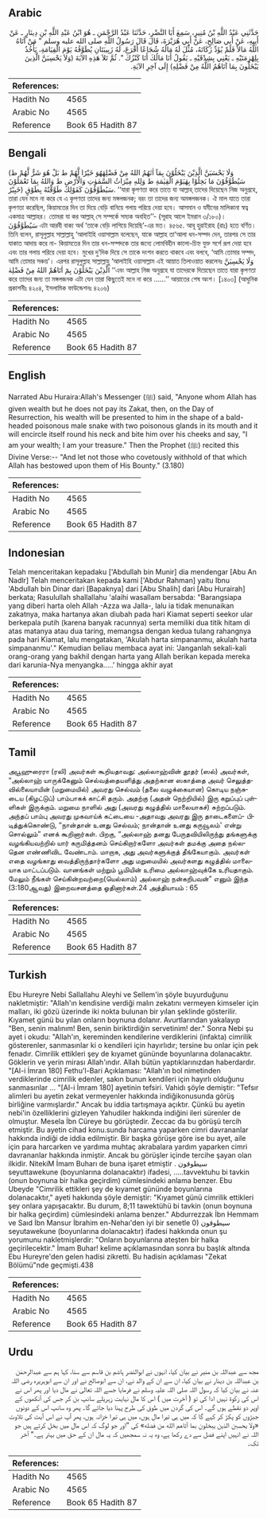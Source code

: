 ## Arabic


<div dir="rtl" lang="ar" style={{fontSize:'larger',backgroundColor:'#f8f9fa',padding:20}}>
حَدَّثَنِي عَبْدُ اللَّهِ بْنُ مُنِيرٍ، سَمِعَ أَبَا النَّضْرِ، حَدَّثَنَا عَبْدُ الرَّحْمَنِ ـ هُوَ ابْنُ عَبْدِ اللَّهِ بْنِ دِينَارٍ ـ عَنْ أَبِيهِ، عَنْ أَبِي صَالِحٍ، عَنْ أَبِي هُرَيْرَةَ، قَالَ قَالَ رَسُولُ اللَّهِ صلى الله عليه وسلم ‏"‏ مَنْ آتَاهُ اللَّهُ مَالاً فَلَمْ يُؤَدِّ زَكَاتَهُ، مُثِّلَ لَهُ مَالُهُ شُجَاعًا أَقْرَعَ، لَهُ زَبِيبَتَانِ يُطَوَّقُهُ يَوْمَ الْقِيَامَةِ، يَأْخُذُ بِلِهْزِمَتَيْهِ ـ يَعْنِي بِشِدْقَيْهِ ـ يَقُولُ أَنَا مَالُكَ أَنَا كَنْزُكَ ‏"‏‏.‏ ثُمَّ تَلاَ هَذِهِ الآيَةَ ‏(‏وَلاَ يَحْسِبَنَّ الَّذِينَ يَبْخَلُونَ بِمَا آتَاهُمُ اللَّهُ مِنْ فَضْلِهِ‏)‏ إِلَى آخِرِ الآيَةِ‏.‏
</div>
<div style={{backgroundColor:'#f8f9fa',padding:20, marginBottom: 10}}><table> <thead> <tr> <th>References:</th> <th></th> </tr> </thead> <tbody><tr><td>Hadith No</td><td>4565</td></tr><tr><td>Arabic No</td><td>4565</td></tr><tr><td>Reference</td><td>Book 65 Hadith 87</td></tr></tbody></table></div>

## Bengali


<div dir="ltr" lang="bn" style={{fontSize:'larger',backgroundColor:'#f8f9fa',padding:20}}>
(وَلَا يَحْسَبَنَّ الَّذِيْنَ يَبْخَلُوْنَ بِمَآ اٰتٰهُمُ اللهُ مِنْ فَضْلِهٰهُوَ خَيْرًا لَّهُمْ ط بَلْ هُوَ شَرٌّ لَّهُمْ ط سَيُطَوَّقُوْنَ مَا بَخِلُوْا بِهٰيَوْمَ الْقِيٰمَةِ ط وَلِلهِ مِيْرَاثُ السَّمٰوٰتِ وَالْأَرْضِ ط وَاللهُ بِمَا تَعْمَلُوْنَ خَبِيْرٌ) سَيُطَوَّقُوْنَ كَقَوْلِكَ طَوَّقْتُهُ بِطَوْقٍ. ‘‘যারা কৃপণতা করে তাতে যা আল্লাহ্ তাদের দিয়েছেন নিজ অনুগ্রহে, তারা যেন মনে না করে যে এ কৃপণতা তাদের জন্য মঙ্গলজনক; বরং তা তাদের জন্য অমঙ্গলজনক। ঐ মাল যাতে তারা কৃপণতা করেছিল, কিয়ামতের দিন তা দিয়ে বেড়ি বানিয়ে গলায় পরিয়ে দেয়া হবে। আসমান ও যমীনের মালিকানা স্বত্ব একমাত্র আল্লাহর। তোমরা যা কর আল্লাহ্ সে সম্পর্কে সম্যক অবহিত’’- (সূরাহ আলে ইমরান ৩/১৮০)। سَيُطَوَّقُوْنَ এটা আরবী বাক্য অর্থ ‘তাকে বেড়ি লাগিয়ে দিয়েছি’-এর মত। ৪৫৬৫. আবূ হুরাইরাহ (রাঃ) হতে বর্ণিত। তিনি বলেন, রাসূলুল্লাহ সাল্লাল্লাহু ‘আলাইহি ওয়াসাল্লাম বলেছেন, যাকে আল্লাহ তা‘আলা ধন-সম্পদ দেন, তারপর সে তার যাকাত আদায় করে না- কিয়ামতের দিন তার ধন-সম্পদকে তার জন্যে লোমবিহীন কালো-চিহ্ন যুক্ত সর্পে রূপ দেয়া হবে এবং তার গলায় পরিয়ে দেয়া হবে। মুখের দু’দিক দিয়ে সে তাকে দংশন করতে থাকবে এবং বলবে, ‘আমি তোমার সম্পদ, আমি তোমার সঞ্চয়’। এরপর রাসূলুল্লাহ সাল্লাল্লাহু ‘আলাইহি ওয়াসাল্লাম এই আয়াত তিলাওয়াত করলেনঃ وَلَا يَحْسِبَنَّ الَّذِيْنَ يَبْخَلُوْنَ بِمَٓ اٰتَاهُمْ اللهُ مِنْ فَضْلِهٰ ‘‘এবং আল্লাহ নিজ অনুগ্রহে যা তাদেরকে দিয়েছেন তাতে যারা কৃপণতা করে তাদের জন্য তা মঙ্গলজনক এটা যেন তারা কিছুতেই মনে না করে ......’’ আয়াতের শেষ অংশ। [১৪০৩] (আধুনিক প্রকাশনীঃ ৪২০৪, ইসলামিক ফাউন্ডেশনঃ ৪২০৬)
</div>
<div style={{backgroundColor:'#f8f9fa',padding:20, marginBottom: 10}}><table> <thead> <tr> <th>References:</th> <th></th> </tr> </thead> <tbody><tr><td>Hadith No</td><td>4565</td></tr><tr><td>Arabic No</td><td>4565</td></tr><tr><td>Reference</td><td>Book 65 Hadith 87</td></tr></tbody></table></div>

## English


<div dir="ltr" lang="en" style={{fontSize:'larger',backgroundColor:'#f8f9fa',padding:20}}>
Narrated Abu Huraira:Allah's Messenger (ﷺ) said, "Anyone whom Allah has given wealth but he does not pay its Zakat, then, on the Day of Resurrection, his wealth will be presented to him in the shape of a bald-headed poisonous male snake with two poisonous glands in its mouth and it will encircle itself round his neck and bite him over his cheeks and say, "I am your wealth; I am your treasure." Then the Prophet (ﷺ) recited this Divine Verse:-- "And let not those who covetously withhold of that which Allah has bestowed upon them of His Bounty." (3.180)
</div>
<div style={{backgroundColor:'#f8f9fa',padding:20, marginBottom: 10}}><table> <thead> <tr> <th>References:</th> <th></th> </tr> </thead> <tbody><tr><td>Hadith No</td><td>4565</td></tr><tr><td>Arabic No</td><td>4565</td></tr><tr><td>Reference</td><td>Book 65 Hadith 87</td></tr></tbody></table></div>

## Indonesian


<div dir="ltr" lang="id" style={{fontSize:'larger',backgroundColor:'#f8f9fa',padding:20}}>
Telah menceritakan kepadaku ['Abdullah bin Munir] dia mendengar [Abu An Nadlr] Telah menceritakan kepada kami ['Abdur Rahman] yaitu Ibnu 'Abdullah bin Dinar dari [Bapaknya] dari [Abu Shalih] dari [Abu Hurairah] berkata; Rasulullah shallallahu 'alaihi wasallam bersabda: "Barangsiapa yang diberi harta oleh Allah -Azza wa Jalla-, lalu ia tidak menunaikan zakatnya, maka hartanya akan diubah pada hari Kiamat seperti seekor ular berkepala putih (karena banyak racunnya) serta memiliki dua titik hitam di atas matanya atau dua taring, memangsa dengan kedua tulang rahangnya pada hari Kiamat, lalu mengatakan, 'Akulah harta simpananmu, akulah harta simpananmu'." Kemudian beliau membaca ayat ini: 'Janganlah sekali-kali orang-orang yang bakhil dengan harta yang Allah berikan kepada mereka dari karunia-Nya menyangka.....' hingga akhir ayat
</div>
<div style={{backgroundColor:'#f8f9fa',padding:20, marginBottom: 10}}><table> <thead> <tr> <th>References:</th> <th></th> </tr> </thead> <tbody><tr><td>Hadith No</td><td>4565</td></tr><tr><td>Arabic No</td><td>4565</td></tr><tr><td>Reference</td><td>Book 65 Hadith 87</td></tr></tbody></table></div>

## Tamil


<div dir="ltr" lang="ta" style={{fontSize:'larger',backgroundColor:'#f8f9fa',padding:20}}>
அபூஹுரைரா (ரலி) அவர்கள் கூறியதாவது: அல்லாஹ்வின் தூதர் (ஸல்) அவர்கள், “அல்லாஹ் யாருக்கேனும் செல்வத்தையளித்து அதற்கான ஸகாத்தை அவர் செலுத்தவில்லையாயின் (மறுமையில்) அவரது செல்வம் (தலை வழுக்கையான) கொடிய நஞ்சுடைய (கிழட்டுப்) பாம்பாகக் காட்சி தரும். அதற்கு (அதன் நெற்றியில்) இரு கறுப்புப் புள்ளிகள் இருக்கும். மறுமை நாளில் அது (அவரது கழுத்தில் மாலையாகச்) சுற்றப்படும். அந்தப் பாம்பு அவரது முகவாய்க் கட்டையை -அதாவது அவரது இரு தாடைகளைப்- பிடித்துக்கொண்டு, “நான்தான் உனது செல்வம்; நான்தான் உனது கருவூலம்' என்று சொல்லும்” எனக் கூறினார்கள். பிறகு, “அல்லாஹ் தனது பேருதவியிலிருந்து தங்களுக்கு வழங்கியவற்றில் யார் கருமித்தனம் செய்கிறார்களோ அவர்கள் தமக்கு அதை நல்லதென எண்ணிவிட வேண்டாம். மாறாக, அது அவர்களுக்குத் தீங்கேயாகும். அவர்கள் எதை வழங்காது வைத்திருந்தார்களோ அது மறுமையில் அவர்களது கழுத்தில் மாலையாக மாட்டப்படும். வானங்கள் மற்றும் பூமியின் உரிமை அல்லாஹ்வுக்கே உரியதாகும். மேலும் நீங்கள் செய்கின்றவற்றை(யெல்லாம்) அல்லாஹ் நன்கறிபவன்” எனும் இந்த (3:180ஆவது) இறைவசனத்தை ஓதினார்கள்.24 அத்தியாயம் : 65
</div>
<div style={{backgroundColor:'#f8f9fa',padding:20, marginBottom: 10}}><table> <thead> <tr> <th>References:</th> <th></th> </tr> </thead> <tbody><tr><td>Hadith No</td><td>4565</td></tr><tr><td>Arabic No</td><td>4565</td></tr><tr><td>Reference</td><td>Book 65 Hadith 87</td></tr></tbody></table></div>

## Turkish


<div dir="ltr" lang="tr" style={{fontSize:'larger',backgroundColor:'#f8f9fa',padding:20}}>
Ebu Hureyre Nebi Sallallahu Aleyhi ve Sellem'in şöyle buyurduğunu nakletmiştir: "Allah'ın kendisine verdiği malın zekatını vermeyen kimseler için malları, iki gözü üzerinde iki nokta bulunan bir yılan şeklinde gösterilir. Kıyamet günü bu yılan onların boynuna dolanır. Avurtlarından yakalayıp "Ben, senin malınım! Ben, senin biriktirdiğin servetinim! der." Sonra Nebi şu ayet i okudu: "Allah'ın, kereminden kendilerine verdiklerini (infakta) cimrilik gösterenler, sanmasınlar ki o kendileri için hayırlıdır; tersine bu onlar için pek fenadır. Cimrilik ettikleri şey de kıyamet gününde boyunlarına dolanacaktır. Göklerin ve yerin mirası Allah'ındır. Allah bütün yaptıklarınızdan haberdardır. "[AI-i İmran 180] Fethu'l-Bari Açıklaması: "Allah'ın bol nimetinden verdiklerinde cimrilik edenler, sakın bunun kendileri için hayırlı olduğunu sanmasınlar ... "[AI-i İmram 180] ayetinin tefsiri. Vahidı şöyle demiştir: "Tefsır alimleri bu ayetin zekat vermeyenler hakkında indiğikonusunda görüş birliğine varmışlardır." Ancak bu iddia tartışmaya açıktır. Çünkü bu ayetin nebi'in özelliklerini gizleyen Yahudiler hakkında indiğini ileri sürenler de olmuştur. Mesela İbn Cüreye bu görüştedir. Zeccac da bu görüşü tercih etmiştir. Bu ayetin cihad konu.sunda harcama yaparken cimri davrananlar hakkında indiği de iddia edilmiştir. Bir başka görüşe göre ise bu ayet, aile için para harcarken ve yardıma muhtaç akrabalara yardım yaparken cimri davrananlar hakkında inmiştir. Ancak bu görüşler içinde tercihe şayan olan ilkidir. NitekiM İmam Buharı de buna işaret etmiştir . سيطوقون seyuttawekune (boyunlarına dolanacaktır) ifadesi, .....tavvektuhu bi tavkin (onun boynuna bir halka geçirdim) cümlesindeki anlama benzer. Ebu Ubeyde "Cimrilik ettikleri şey de kıyamet gününde boyunlarına dolanacaktır," ayeti hakkında şöyle demiştir: "Kıyamet günü cimrilik ettikleri şey onlara yapışacaktır. Bu durum, 8;11 tawektühü bi tavkin (onun boynuna bir halka geçirdim) cümlesindeki anlama benzer." Abdurrezzak İbn Hemmam ve Saıd İbn Mansur İbrahim en-Nehaı'den iyi bir senetle 0) سيطوقون seyutawekune (boyunlarına dolanacaktır) ifadesi hakkında onun şu yorumunu nakletmişlerdir: "Onların boyunlarına ateşten bir halka geçirilecektir." İmam Buhar! kelime açıklamasından sonra bu başlık altında Ebu Hureyre'den gelen hadisi zikretti. Bu hadisin açıklaması "Zekat Bölümü"nde geçmişti.438
</div>
<div style={{backgroundColor:'#f8f9fa',padding:20, marginBottom: 10}}><table> <thead> <tr> <th>References:</th> <th></th> </tr> </thead> <tbody><tr><td>Hadith No</td><td>4565</td></tr><tr><td>Arabic No</td><td>4565</td></tr><tr><td>Reference</td><td>Book 65 Hadith 87</td></tr></tbody></table></div>

## Urdu


<div dir="rtl" lang="ur" style={{fontSize:'larger',backgroundColor:'#f8f9fa',padding:20}}>
مجھ سے عبداللہ بن منیر نے بیان کیا، انہوں نے ابوالنضر ہاشم بن قاسم سے سنا، کہا ہم سے عبدالرحمٰن بن عبداللہ بن دینار نے بیان کیا، ان سے ان کے والد نے، ان سے ابوصالح نے اور ان سے ابوہریرہ رضی اللہ عنہ نے بیان کیا کہ رسول اللہ صلی اللہ علیہ وسلم نے فرمایا جسے اللہ تعالیٰ نے مال دیا اور پھر اس نے اس کی زکٰوۃ نہیں ادا کی تو ( آخرت میں ) اس کا مال نہایت زہریلے سانپ بن کر جس کی آنکھوں کے اوپر دو نقطے ہوں گے۔ اس کی گردن میں طوق کی طرح پہنا دیا جائے گا۔ پھر وہ سانپ اس کے دونوں جبڑوں کو پکڑ کر کہے گا کہ میں ہی تیرا مال ہوں، میں ہی تیرا خزانہ ہوں، پھر آپ نے اس آیت کی تلاوت «ولا يحسبن الذين يبخلون بما آتاهم الله من فضله‏» کی ”اور جو لوگ کہ اس مال میں بخل کرتے ہیں جو اللہ نے انہیں اپنے فضل سے دے رکھا ہے، وہ یہ نہ سمجھیں کہ یہ مال ان کے حق میں بہتر ہے۔“ آخر تک۔
</div>
<div style={{backgroundColor:'#f8f9fa',padding:20, marginBottom: 10}}><table> <thead> <tr> <th>References:</th> <th></th> </tr> </thead> <tbody><tr><td>Hadith No</td><td>4565</td></tr><tr><td>Arabic No</td><td>4565</td></tr><tr><td>Reference</td><td>Book 65 Hadith 87</td></tr></tbody></table></div>